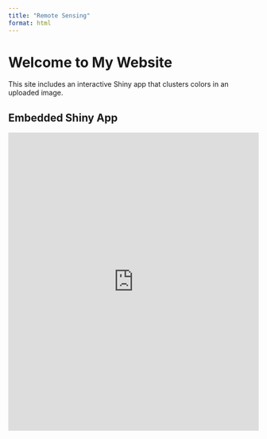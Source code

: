 ```yaml
---
title: "Remote Sensing"
format: html
---
```


# Welcome to My Website

This site includes an interactive Shiny app that clusters colors in an uploaded image.

## Embedded Shiny App

<iframe src="https://rconnect.stolaf.edu/content/54f0b20c-8e9c-4ba5-9282-ae24a734ca90" width="100%" height="600" frameborder="0">

</iframe>
